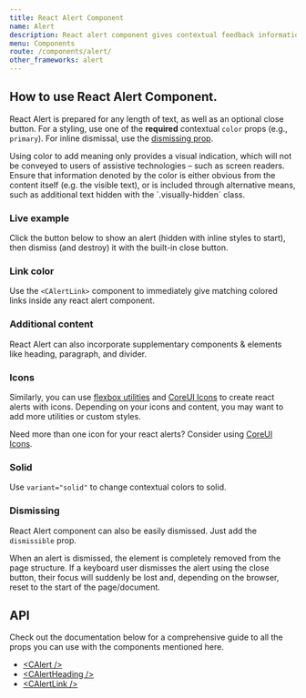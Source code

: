 ```yaml
---
title: React Alert Component
name: Alert
description: React alert component gives contextual feedback information for common user operations. The alert component is delivered with a bunch of usable and adjustable alert messages.
menu: Components
route: /components/alert/
other_frameworks: alert
---
```


## How to use React Alert Component.

React Alert is prepared for any length of text, as well as an optional close button. For a styling, use one of the **required** contextual `color` props (e.g., `primary`). For inline dismissal, use the [dismissing prop](#dismissing).

<ExampleSnippet component="AlertExample" componentName="React Alert" />

<Callout color="info" title="Conveying meaning to assistive technologies">
  Using color to add meaning only provides a visual indication, which will not be conveyed to
  users of assistive technologies – such as screen readers. Ensure that information denoted by the
  color is either obvious from the content itself (e.g. the visible text), or is included through
  alternative means, such as additional text hidden with the `.visually-hidden` class.
</Callout>

### Live example

Click the button below to show an alert (hidden with inline styles to start), then dismiss (and destroy) it with the built-in close button.

<ExampleSnippet component="AlertLiveExample" componentName="React Alert" />

### Link color

Use the `<CAlertLink>` component to immediately give matching colored links inside any react alert component.

<ExampleSnippet component="AlertLinkColorExample" componentName="React Alert" />

### Additional content

React Alert can also incorporate supplementary components &amp; elements like heading, paragraph, and divider.

<ExampleSnippet component="AlertAdditionalContentExample" componentName="React Alert" />

### Icons

Similarly, you can use [flexbox utilities](https//coreui.io/docs/4.0/utilities/flex") and [CoreUI Icons](https://coreui.io/icons/) to create react alerts with icons. Depending on your icons and content, you may want to add more utilities or custom styles.

<ExampleSnippet component="AlertIcons1Example" componentName="React Alert" />

Need more than one icon for your react alerts? Consider using [CoreUI Icons](https://coreui.io/icons/).

<ExampleSnippet component="AlertIcons2Example" componentName="React Alert" />

### Solid

Use `variant="solid"` to change contextual colors to solid.

<ExampleSnippet component="AlertSolidExample" componentName="React Alert" />

### Dismissing

React Alert component can also be easily dismissed. Just add the `dismissible` prop.

<ExampleSnippet component="AlertDismissingExample" componentName="React Alert" />

<Callout color="warning">
  When an alert is dismissed, the element is completely removed from the page structure. If a
  keyboard user dismisses the alert using the close button, their focus will suddenly be lost and,
  depending on the browser, reset to the start of the page/document.
</Callout>

## API

Check out the documentation below for a comprehensive guide to all the props you can use with the components mentioned here.

- [&lt;CAlert /&gt;](./api/#calert)
- [&lt;CAlertHeading /&gt;](./api/#calertheading)
- [&lt;CAlertLink /&gt;](./api/#calertlink)
